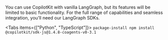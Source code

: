 
You can use CopilotKit with vanilla LangGraph, but its features will be limited to
basic functionality. For the full range of capabilities and seamless integration, 
you’ll need our LangGraph SDKs.

<Tabs items={["Python", "TypeScript"]}>
  <Tab value="Python">
    <InstallPythonSDKSnippet components={props.components}/>
  </Tab>
  <Tab value="TypeScript">
    ```package-install
    npm install @copilotkit/sdk-js@1.4.8-coagents-v0-3.1
    ```
  </Tab>
</Tabs>